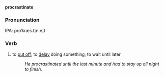 '''procrastinate'''
===Pronunciation===
IPA: proˈkræs.tɪn.eɪt

===Verb===
# to [[put off]]; to [[delay]] doing something; to wait until later
#:''He procrastinated until the last minute and had to stay up all night to finish.''